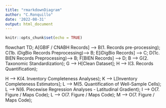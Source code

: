 ---
title: "rmarkdownDiagram"
author: "C.Ronquillo"
date: '2022-08-31'
output: html_document
---

```{r setup, include=FALSE}
knitr::opts_chunk$set(echo = TRUE)
```


flowchart TD;
  A[GBIF / CNABH Records] --> B(1. Records pre-processing);
  C(1b. iDigBio Records \n Preprocessing)--> B;
  E[iDigBio Records] --> C;
  D(1c. BIEN Records \n Preprocessing)--> B;
  F[BIEN Records] --> D;
  B --> G(2. Taxonomic Standardization);
  G --> H[Clean Dataset];
  H --> I(3. Records Quantification);
 
  H --> K(4. Inventory Completeness Analyses);
  K --> L[Inventory Completeness \n Estimators];
  L --> M(5. Quantification of Well-Sample Cells);
  L --> N(6. Piecewise Regression Analyses - \n Latitudinal Gradient);
  I --> O(7. Figure / Maps Code);
  L --> O(7. Figure / Maps Code);
  M --> O(7. Figure / Maps Code);


